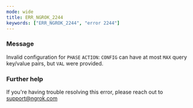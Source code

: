 ```yaml
---
mode: wide
title: ERR_NGROK_2244
keywords: ["ERR_NGROK_2244", "error 2244"]
---
```



### Message

Invalid configuration for `PHASE` `ACTION`: `CONFIG` can have at most `MAX` query key/value pairs, but `VAL` were provided.

<ErrorDetails />

### Further help

If you're having trouble resolving this error, please reach out to [support@ngrok.com](mailto:support@ngrok.com?subject=Help%20with%20ERR_NGROK_2244)
